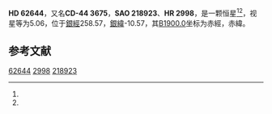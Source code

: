 {{Starbox begin
| name = HD 62644
}}
{{Starbox observe
| epoch = [[J2000.0|J2000.0]]
| constell = {{星座名待查}}<ref name=SIMBAD>{{cite web
 | url=http://simbad.u-strasbg.fr/simbad/sim-id?Ident=HR+2998
 | title=Pulsating variable Star
 | publisher=Centre de Données astronomiques de Strasbourg
 | work=SIMBAD
 | accessdate=2012-07-13
 | archive-date=2016-03-19
 | archive-url=https://web.archive.org/web/20160319044032/http://simbad.u-strasbg.fr/simbad/sim-id?Ident=HR+2998
 | dead-url=no
 }}</ref><ref name=DATA>{{cite web
 | url=http://vizier.u-strasbg.fr/viz-bin/VizieR-5?-out.add=.&-source=5050&-corr=PK=HR&-out.max=9999&HR=2998
 | title=VizieR Detailed Page
 | accessdate=2012-07-13
 | archive-date=2016-03-04
 | archive-url=https://web.archive.org/web/20160304222743/http://vizier.u-strasbg.fr/viz-bin/VizieR-5?-out.add=.&-source=5050&-corr=PK=HR&-out.max=9999&HR=2998
 | dead-url=no
 }}</ref>
| 星官 = 
| ra = {{RA|7|42|57.2}}<ref name=SIMBAD /><ref name=DATA />
| dec = {{DEC|-45|10|24}}<ref name=SIMBAD /><ref name=DATA />
| appmag_v = 5.06<ref name=SIMBAD /><ref name=DATA />
}}
{{Starbox character
| class = G6IV<ref name=SIMBAD /><ref name=DATA />
| b-v = 0.78<ref name=SIMBAD /><ref name=DATA />
| u-b = 0.32<ref name=SIMBAD /><ref name=DATA />
| r-i = <ref name=SIMBAD /><ref name=DATA />
| variable = 
}}
{{Starbox astrometry
| radial_v = 0.32
| prop_mo_ra = 28
| parallax = 
| p_error = 
}}
{{Starbox catalog
| names =CD-44 3675，[[SAO星表|SAO]] 218923，[[HD星表|HD]] 62644，[[HR星表|HR]] 2998}}
{{Starbox reference |Simbad=HR+2998}}
{{Starbox end}}

'''HD 62644'''，又名'''CD-44 3675'''，'''SAO 218923'''、'''HR 2998'''，是一颗恒星<ref name=SIMBAD /><ref name=DATA />，视星等为5.06，位于[[銀道座標系|銀經]]258.57，[[銀道座標系|銀緯]]-10.57，其[[B1900.0|B1900.0]]坐标为赤經{{RA|7|39|51.4}}，赤緯{{DEC|-44|-10.57|9}}。

== 参考文献 ==
{{reflist}}

{{star-stub}}

[[Category:HD和HDE天體|62644]]
[[Category:HR天體|2998]]
[[Category:SAO天體|218923]]